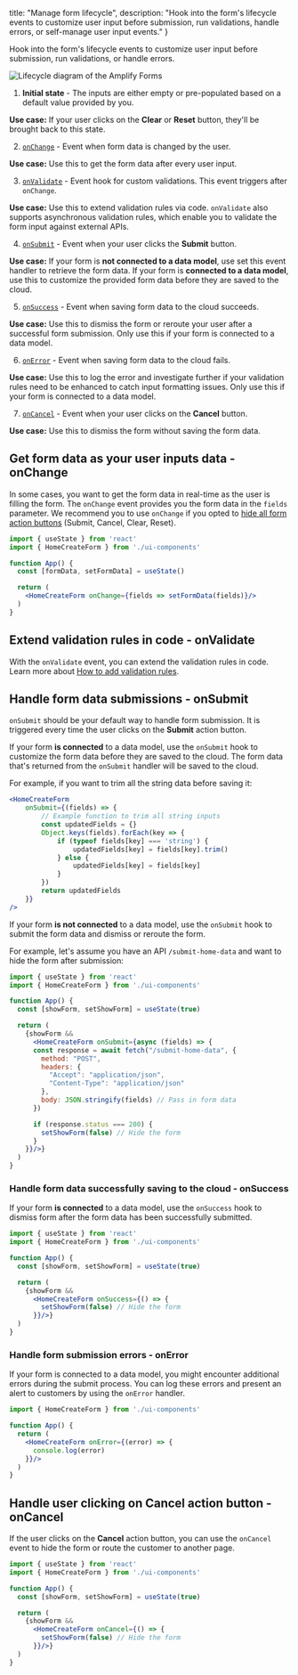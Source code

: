   title: "Manage form lifecycle",
  description: "Hook into the form's lifecycle events to customize user input before submission, run validations, handle errors, or self-manage user input events."
}

Hook into the form's lifecycle events to customize user input before submission, run validations, or handle errors. 

![Lifecycle diagram of the Amplify Forms](/images/console/formbuilder/lifecycle-diagram.png)

1. **Initial state** - The inputs are either empty or pre-populated based on a default value provided by you.

  **Use case:** If your user clicks on the **Clear** or **Reset** button, they'll be brought back to this state.

2. [`onChange`](#get-form-data-as-your-user-inputs-data---onchange) - Event when form data is changed by the user.

  **Use case:** Use this to get the form data after every user input.

3. [`onValidate`](#extend-validation-rules-in-code---onvalidate) - Event hook for custom validations. This event triggers after `onChange`.

  **Use case:**  Use this to extend validation rules via code. `onValidate` also supports asynchronous validation rules, which enable you to validate the form input against external APIs.

4. [`onSubmit`](#handle-form-data-submissions---onsubmit) - Event when your user clicks the **Submit** button.

  **Use case:**  If your form is **not connected to a data model**, use set this event handler to retrieve the form data. If your form is **connected to a data model**, use this to customize the provided form data before they are saved to the cloud. 

5. [`onSuccess`](#handle-form-data-successfully-saving-to-the-cloud---onsuccess) - Event when saving form data to the cloud succeeds.

  **Use case:**  Use this to dismiss the form or reroute your user after a successful form submission. Only use this if your form is connected to a data model.

6. [`onError`](#handle-form-submission-errors---onerror) - Event when saving form data to the cloud fails.

  **Use case:**  Use this to log the error and investigate further if your validation rules need to be enhanced to catch input formatting issues. Only use this if your form is connected to a data model.

7. [`onCancel`](#handle-user-clicking-on-undefined-action-button---oncancel) - Event when your user clicks on the **Cancel** button.

  **Use case:**  Use this to dismiss the form without saving the form data.

## Get form data as your user inputs data - onChange

In some cases, you want to get the form data in real-time as the user is filling the form. The `onChange` event provides you the form data in the `fields` parameter. We recommend you to use `onChange` if you opted to [hide all form action buttons](/console/formbuilder/call-to-action/#toggle-visibility-for-submit-cancel-clear-and-reset-buttons) (Submit, Cancel, Clear, Reset).

```jsx
import { useState } from 'react'
import { HomeCreateForm } from './ui-components'

function App() {
  const [formData, setFormData] = useState()

  return (
    <HomeCreateForm onChange={fields => setFormData(fields)}/>
  )
}
```

## Extend validation rules in code - onValidate

With the `onValidate` event, you can extend the validation rules in code. Learn more about [How to add validation rules](/console/formbuilder/validations/).

## Handle form data submissions - onSubmit

`onSubmit` should be your default way to handle form submission. It is triggered every time the user clicks on the **Submit** action button.

<BlockSwitcher>

<Block name="Form is connected to a data model">

If your form **is connected** to a data model, use the `onSubmit` hook to customize the form data before they are saved to the cloud. The form data that's returned from the `onSubmit` handler will be saved to the cloud.

For example, if you want to trim all the string data before saving it:

```jsx
<HomeCreateForm
    onSubmit={(fields) => {
        // Example function to trim all string inputs
        const updatedFields = {}
        Object.keys(fields).forEach(key => {
            if (typeof fields[key] === 'string') {
                updatedFields[key] = fields[key].trim()
            } else {
                updatedFields[key] = fields[key]
            }
        })
        return updatedFields
    }}
/>
```

</Block>

<Block name="Form is not connected to a data model">

If your form **is not connected** to a data model, use the `onSubmit` hook to submit the form data and dismiss or reroute the form. 

For example, let's assume you have an API `/submit-home-data` and want to hide the form after submission:

```jsx
import { useState } from 'react'
import { HomeCreateForm } from './ui-components'

function App() {
  const [showForm, setShowForm] = useState(true)

  return (
    {showForm &&
      <HomeCreateForm onSubmit={async (fields) => {
      const response = await fetch("/submit-home-data", {
        method: "POST",
        headers: {
          "Accept": "application/json",
          "Content-Type": "application/json"
        },
        body: JSON.stringify(fields) // Pass in form data
      })

      if (response.status === 200) {
        setShowForm(false) // Hide the form
      }
    }}/>}
  )
}
```

</Block>

</BlockSwitcher>

### Handle form data successfully saving to the cloud - onSuccess

If your form **is connected** to a data model, use the `onSuccess` hook to dismiss form after the form data has been successfully submitted. 

```jsx
import { useState } from 'react'
import { HomeCreateForm } from './ui-components'

function App() {
  const [showForm, setShowForm] = useState(true)

  return (
    {showForm &&
      <HomeCreateForm onSuccess={() => {
        setShowForm(false) // Hide the form
      }}/>}
  )
}
```

### Handle form submission errors - onError

If your form is connected to a data model, you might encounter additional errors during the submit process. You can log these errors and present an alert to customers by using the `onError` handler.

```jsx
import { HomeCreateForm } from './ui-components'

function App() {
  return (
    <HomeCreateForm onError={(error) => {
      console.log(error)
    }}/>
  )
}
```

## Handle user clicking on **Cancel** action button - onCancel

If the user clicks on the **Cancel** action button, you can use the `onCancel` event to hide the form or route the customer to another page.

```jsx
import { useState } from 'react'
import { HomeCreateForm } from './ui-components'

function App() {
  const [showForm, setShowForm] = useState(true)

  return (
    {showForm &&
      <HomeCreateForm onCancel={() => {
        setShowForm(false) // Hide the form
      }}/>}
  )
}
```
